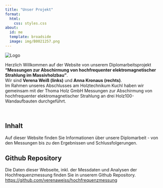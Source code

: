```yaml
---
title: "Unser Projekt"
format:
  html:
    css: styles.css
about: 
  id: me
  template: broadside
  image: img/B0021257.png
---
```


<img src="img/logo.png" alt="Logo" class="logo" />

<div id="me">
  <p>
    Herzlich Willkommen auf der Website von unserem Diplomarbeitsprojekt  
    **"Messungen zur Abschirmung von hochfrequenter elektromagnetischer Strahlung im Massivholzbau"**.
    <br>
    Wir sind **Verena Weiß (links)** und **Anna Kronaus (rechts)**.  
    Im Rahmen unseres Abschlusses am Holztechnikum Kuchl haben wir gemeinsam mit der Thoma Holz GmbH Messungen zur Abschirmung von hochfrequenter elektromagnetischer Strahlung an drei Holz100-Wandaufbauten durchgeführt.
  </p>
</div>

<br>

## Inhalt

Auf dieser Website finden Sie Informationen über unsere Diplomarbeit - von den Messungen bis zu den Ergebnissen und Schlussfolgerungen. 

## Github Repository
Die Daten dieser Webseite, inkl. der Messdaten und Analysen der Hochfrequenzmessung finden Sie in unserem Github Repository.
[https://github.com/verenaweiss/hochfrequenzmessung](https://github.com/verenaweiss/hochfrequenzmessung)



